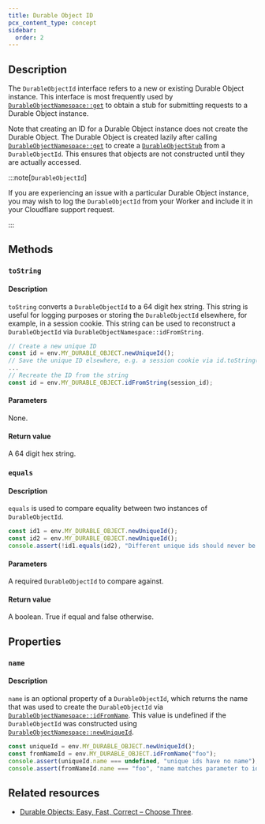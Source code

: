 ```yaml
---
title: Durable Object ID
pcx_content_type: concept
sidebar:
  order: 2
---
```



## Description

The `DurableObjectId` interface refers to a new or existing Durable Object instance. This interface is most frequently used by [`DurableObjectNamespace::get`](/durable-objects/api/namespace/#get) to obtain a stub for submitting requests to a Durable Object instance.

Note that creating an ID for a Durable Object instance does not create the Durable Object. The Durable Object is created lazily after calling [`DurableObjectNamespace::get`](/durable-objects/api/namespace/#get) to create a [`DurableObjectStub`](/durable-objects/api/stub) from a `DurableObjectId`. This ensures that objects are not constructed until they are actually accessed.

:::note[`DurableObjectId`]

If you are experiencing an issue with a particular Durable Object instance, you may wish to log the `DurableObjectId` from your Worker and include it in your Cloudflare support request.

:::

## Methods

### `toString`

#### Description

`toString` converts a `DurableObjectId` to a 64 digit hex string. This string is useful for logging purposes or storing the `DurableObjectId` elsewhere, for example, in a session cookie. This string can be used to reconstruct a `DurableObjectId` via `DurableObjectNamespace::idFromString`.

```js
// Create a new unique ID
const id = env.MY_DURABLE_OBJECT.newUniqueId();
// Save the unique ID elsewhere, e.g. a session cookie via id.toString()
...
// Recreate the ID from the string
const id = env.MY_DURABLE_OBJECT.idFromString(session_id);
```

#### Parameters

None.

#### Return value

A 64 digit hex string.

### `equals`

#### Description

`equals` is used to compare equality between two instances of `DurableObjectId`.

```js
const id1 = env.MY_DURABLE_OBJECT.newUniqueId();
const id2 = env.MY_DURABLE_OBJECT.newUniqueId();
console.assert(!id1.equals(id2), "Different unique ids should never be equal.");
```

#### Parameters

A required `DurableObjectId` to compare against.

#### Return value

A boolean. True if equal and false otherwise.

## Properties

### `name`

#### Description

`name` is an optional property of a `DurableObjectId`, which returns the name that was used to create the `DurableObjectId` via [`DurableObjectNamespace::idFromName`](/durable-objects/api/namespace/#idfromname). This value is undefined if the `DurableObjectId` was constructed using [`DurableObjectNamespace::newUniqueId`](/durable-objects/api/namespace/#newuniqueid).

```js
const uniqueId = env.MY_DURABLE_OBJECT.newUniqueId();
const fromNameId = env.MY_DURABLE_OBJECT.idFromName("foo");
console.assert(uniqueId.name === undefined, "unique ids have no name");
console.assert(fromNameId.name === "foo", "name matches parameter to idFromName");
```

## Related resources

- [Durable Objects: Easy, Fast, Correct – Choose Three](https://blog.cloudflare.com/durable-objects-easy-fast-correct-choose-three/).
